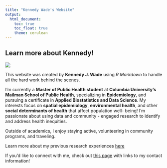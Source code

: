 ```yaml
---
title: "Kennedy Wade's Website"
output: 
  html_document:
    toc: true
    toc_float: true
    theme: cerulean
---
```


## Learn more about Kennedy!


![](websiteimages/headshot.jpeg)

This website was created by **Kennedy J. Wade** using *R Markdown* to handle all the hard work behind the scenes.  

I’m currently a **Master of Public Health student** at **Columbia University’s Mailman School of Public Health**, specializing in **Epidemiology**, and pursuing a certificate in **Applied Biostatistics and Data Science**. My interests focus on **spatial epidemiology**, **environmental health**, and  other **social determinants of health** that affect population well- being! I'm passionate about using data and community - engaged research to identify and address health inequities.

Outside of academics, I enjoy staying active, volunteering in community programs, and traveling. 


Learn more about my previous research experiences [here](resume.html)


If you'd like to connect with me, check out [this page](professional_networks.html) with links to my contact information!

